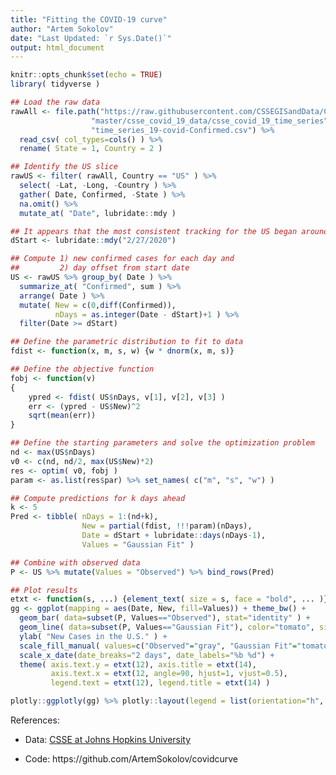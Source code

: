 ```yaml
---
title: "Fitting the COVID-19 curve"
author: "Artem Sokolov"
date: "Last Updated: `r Sys.Date()`"
output: html_document
---
```


```r
knitr::opts_chunk$set(echo = TRUE)
library( tidyverse )

```

```r
## Load the raw data
rawAll <- file.path("https://raw.githubusercontent.com/CSSEGISandData/COVID-19",
                  "master/csse_covid_19_data/csse_covid_19_time_series",
                  "time_series_19-covid-Confirmed.csv") %>%
  read_csv( col_types=cols() ) %>%
  rename( State = 1, Country = 2 )

## Identify the US slice
rawUS <- filter( rawAll, Country == "US" ) %>%
  select( -Lat, -Long, -Country ) %>%
  gather( Date, Confirmed, -State ) %>%
  na.omit() %>%
  mutate_at( "Date", lubridate::mdy )

## It appears that the most consistent tracking for the US began around 2/27
dStart <- lubridate::mdy("2/27/2020")

## Compute 1) new confirmed cases for each day and 
##         2) day offset from start date
US <- rawUS %>% group_by( Date ) %>%
  summarize_at( "Confirmed", sum ) %>%
  arrange( Date ) %>%
  mutate( New = c(0,diff(Confirmed)),
          nDays = as.integer(Date - dStart)+1 ) %>%
  filter(Date >= dStart)

## Define the parametric distribution to fit to data
fdist <- function(x, m, s, w) {w * dnorm(x, m, s)}

## Define the objective function
fobj <- function(v)
{
    ypred <- fdist( US$nDays, v[1], v[2], v[3] )
    err <- (ypred - US$New)^2
    sqrt(mean(err))
}

## Define the starting parameters and solve the optimization problem
nd <- max(US$nDays)
v0 <- c(nd, nd/2, max(US$New)*2)
res <- optim( v0, fobj )
param <- as.list(res$par) %>% set_names( c("m", "s", "w") )

## Compute predictions for k days ahead
k <- 5
Pred <- tibble( nDays = 1:(nd+k),
                New = partial(fdist, !!!param)(nDays),
                Date = dStart + lubridate::days(nDays-1),
                Values = "Gaussian Fit" )

## Combine with observed data
P <- US %>% mutate(Values = "Observed") %>% bind_rows(Pred)

## Plot results
etxt <- function(s, ...) {element_text( size = s, face = "bold", ... )}
gg <- ggplot(mapping = aes(Date, New, fill=Values)) + theme_bw() +
  geom_bar( data=subset(P, Values=="Observed"), stat="identity" ) +
  geom_line( data=subset(P, Values=="Gaussian Fit"), color="tomato", size=1.25 ) +
  ylab( "New Cases in the U.S." ) +
  scale_fill_manual( values=c("Observed"="gray", "Gaussian Fit"="tomato") ) +
  scale_x_date(date_breaks="2 days", date_labels="%b %d") +
  theme( axis.text.y = etxt(12), axis.title = etxt(14),
         axis.text.x = etxt(12, angle=90, hjust=1, vjust=0.5),
         legend.text = etxt(12), legend.title = etxt(14) )

plotly::ggplotly(gg) %>% plotly::layout(legend = list(orientation="h", y=100))
```

References:

* Data: [CSSE at Johns Hopkins University](https://github.com/CSSEGISandData/COVID-19/tree/master/csse_covid_19_data)

* Code: https://github.com/ArtemSokolov/covidcurve


